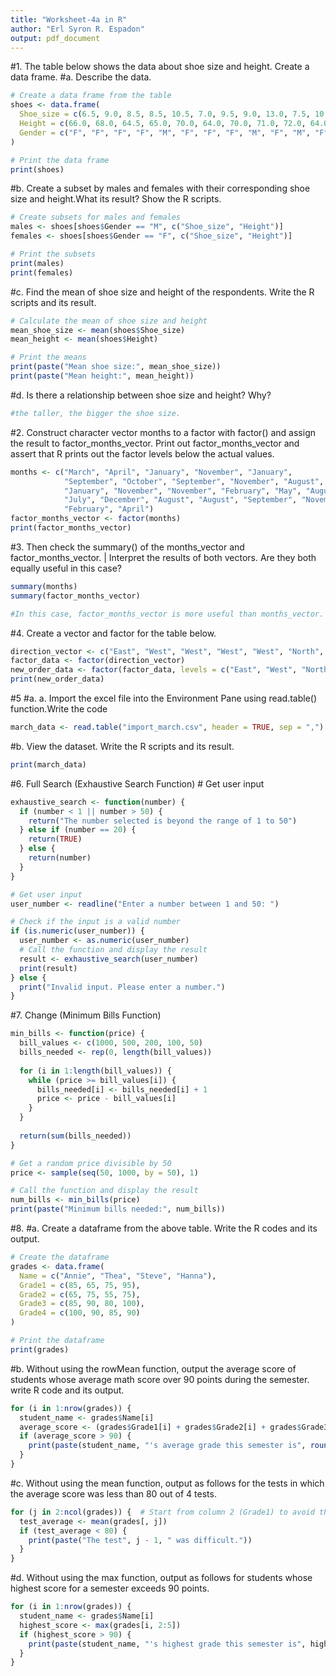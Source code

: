 ```yaml
---
title: "Worksheet-4a in R"
author: "Erl Syron R. Espadon"
output: pdf_document
---
```




#1. The table below shows the data about shoe size and height. Create a data frame.
#a.	Describe the data.
```r
# Create a data frame from the table
shoes <- data.frame(
  Shoe_size = c(6.5, 9.0, 8.5, 8.5, 10.5, 7.0, 9.5, 9.0, 13.0, 7.5, 10.5, 8.5, 12.0, 10.5, 13.0, 11.5, 8.5, 5.0, 10.0, 6.5, 7.5, 8.5, 10.5, 8.5, 10.5, 11.0, 9.0, 13.0),
  Height = c(66.0, 68.0, 64.5, 65.0, 70.0, 64.0, 70.0, 71.0, 72.0, 64.0, 74.5, 67.0, 71.0, 71.0, 77.0, 72.0, 59.0, 62.0, 72.0, 66.0, 64.0, 67.0, 73.0, 69.0, 72.0, 70.0, 69.0, 70.0),
  Gender = c("F", "F", "F", "F", "M", "F", "F", "F", "M", "F", "M", "F", "M", "M", "M", "M", "F", "F", "M", "F", "F", "M", "M", "F", "M", "M", "M", "M")
)

# Print the data frame
print(shoes)
```

#b.	Create a subset by males and females with their corresponding shoe size and height.What its result? Show the R scripts.
```r
# Create subsets for males and females
males <- shoes[shoes$Gender == "M", c("Shoe_size", "Height")]
females <- shoes[shoes$Gender == "F", c("Shoe_size", "Height")]

# Print the subsets
print(males)
print(females)
```

#c.	Find the mean of shoe size and height of the respondents. Write the R scripts and its result.
```r
# Calculate the mean of shoe size and height
mean_shoe_size <- mean(shoes$Shoe_size)
mean_height <- mean(shoes$Height)

# Print the means
print(paste("Mean shoe size:", mean_shoe_size))
print(paste("Mean height:", mean_height))
```

#d.	Is there a relationship between shoe size and height? Why?
```r
#the taller, the bigger the shoe size.
```



#2.	Construct character vector months to a factor with factor() and assign the result to factor_months_vector. Print out factor_months_vector and assert that R prints out the factor levels below the actual values.
```r
months <- c("March", "April", "January", "November", "January",
            "September", "October", "September", "November", "August",
            "January", "November", "November", "February", "May", "August",
            "July", "December", "August", "August", "September", "November", 
            "February", "April")
factor_months_vector <- factor(months)
print(factor_months_vector)
```


#3.	Then check the summary() of the months_vector and factor_months_vector. | Interpret the results of both vectors. Are they both equally useful in this case?
```r
summary(months)
summary(factor_months_vector)

#In this case, factor_months_vector is more useful than months_vector. The summary of the factor vector provides valuable information about the distribution of the months, while the summary of the character vector only provides basic information about the vector itself.
```


#4.	Create a vector and factor for the table below.
```r
direction_vector <- c("East", "West", "West", "West", "West", "North", "North", "North")
factor_data <- factor(direction_vector)
new_order_data <- factor(factor_data, levels = c("East", "West", "North"))
print(new_order_data)
```


#5
#a. a.	Import the excel file into the Environment Pane using read.table() function.Write the code
```r
march_data <- read.table("import_march.csv", header = TRUE, sep = ",")
```
#b. View the dataset. Write the R scripts and its result.
```r
print(march_data)
```



#6. Full Search (Exhaustive Search Function)
# Get user input
```r
exhaustive_search <- function(number) {
  if (number < 1 || number > 50) {
    return("The number selected is beyond the range of 1 to 50")
  } else if (number == 20) {
    return(TRUE)
  } else {
    return(number)
  }
}

# Get user input
user_number <- readline("Enter a number between 1 and 50: ")

# Check if the input is a valid number
if (is.numeric(user_number)) {
  user_number <- as.numeric(user_number)
  # Call the function and display the result
  result <- exhaustive_search(user_number)
  print(result)
} else {
  print("Invalid input. Please enter a number.")
}
```


#7. Change (Minimum Bills Function)
```r
min_bills <- function(price) {
  bill_values <- c(1000, 500, 200, 100, 50)
  bills_needed <- rep(0, length(bill_values))
  
  for (i in 1:length(bill_values)) {
    while (price >= bill_values[i]) {
      bills_needed[i] <- bills_needed[i] + 1
      price <- price - bill_values[i]
    }
  }
  
  return(sum(bills_needed))
}

# Get a random price divisible by 50
price <- sample(seq(50, 1000, by = 50), 1)

# Call the function and display the result
num_bills <- min_bills(price)
print(paste("Minimum bills needed:", num_bills))
```


#8.
#a. Create a dataframe from the above table. Write the R codes and its output.
```r
# Create the dataframe
grades <- data.frame(
  Name = c("Annie", "Thea", "Steve", "Hanna"),
  Grade1 = c(85, 65, 75, 95),
  Grade2 = c(65, 75, 55, 75),
  Grade3 = c(85, 90, 80, 100),
  Grade4 = c(100, 90, 85, 90)
)

# Print the dataframe
print(grades)
```
#b. Without using the rowMean function, output the average score of students whose average math score over 90 points during the semester. write R code and its output.
```r
for (i in 1:nrow(grades)) {
  student_name <- grades$Name[i]
  average_score <- (grades$Grade1[i] + grades$Grade2[i] + grades$Grade3[i] + grades$Grade4[i]) / 4
  if (average_score > 90) {
    print(paste(student_name, "'s average grade this semester is", round(average_score, 2)))
  }
}
```
#c. Without using the mean function, output as follows for the tests in which the average score was less than 80 out of 4 tests.
```r
for (j in 2:ncol(grades)) {  # Start from column 2 (Grade1) to avoid the Name column
  test_average <- mean(grades[, j])
  if (test_average < 80) {
    print(paste("The test", j - 1, " was difficult."))
  }
}
```
#d. Without using the max function, output as follows for students whose highest score for a semester exceeds 90 points.
```r
for (i in 1:nrow(grades)) {
  student_name <- grades$Name[i]
  highest_score <- max(grades[i, 2:5])
  if (highest_score > 90) {
    print(paste(student_name, "'s highest grade this semester is", highest_score))
  }
}
```

